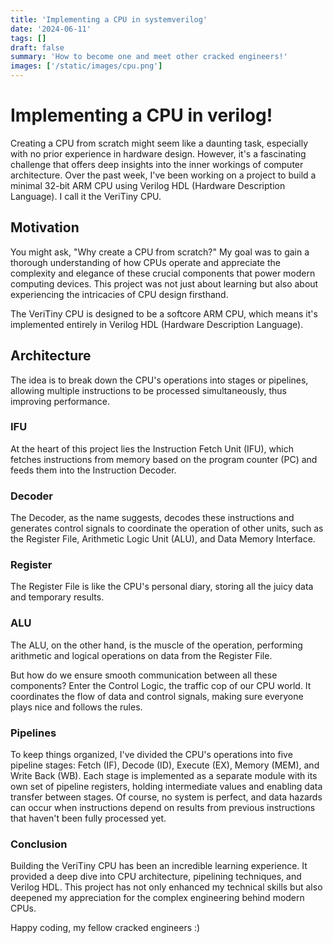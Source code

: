 ```yaml
---
title: 'Implementing a CPU in systemverilog'
date: '2024-06-11'
tags: []
draft: false
summary: 'How to become one and meet other cracked engineers!'
images: ['/static/images/cpu.png']
---
```


# Implementing a CPU in verilog!

Creating a CPU from scratch might seem like a daunting task, especially with no prior experience in hardware design. However, it's a fascinating challenge that offers deep insights into the inner workings of computer architecture. Over the past week, I've been working on a project to build a minimal 32-bit ARM CPU using Verilog HDL (Hardware Description Language). I call it the VeriTiny CPU.

## Motivation

You might ask, "Why create a CPU from scratch?" My goal was to gain a thorough understanding of how CPUs operate and appreciate the complexity and elegance of these crucial components that power modern computing devices. This project was not just about learning but also about experiencing the intricacies of CPU design firsthand.

The VeriTiny CPU is designed to be a softcore ARM CPU, which means it's implemented entirely in Verilog HDL (Hardware Description Language).

## Architecture

The idea is to break down the CPU's operations into stages or pipelines, allowing multiple instructions to be processed simultaneously, thus improving performance.

### IFU

At the heart of this project lies the Instruction Fetch Unit (IFU), which fetches instructions from memory based on the program counter (PC) and feeds them into the Instruction Decoder.

### Decoder

The Decoder, as the name suggests, decodes these instructions and generates control signals to coordinate the operation of other units, such as the Register File, Arithmetic Logic Unit (ALU), and Data Memory Interface.

### Register

The Register File is like the CPU's personal diary, storing all the juicy data and temporary results.

### ALU

The ALU, on the other hand, is the muscle of the operation, performing arithmetic and logical operations on data from the Register File.

But how do we ensure smooth communication between all these components? Enter the Control Logic, the traffic cop of our CPU world. It coordinates the flow of data and control signals, making sure everyone plays nice and follows the rules.

### Pipelines

To keep things organized, I've divided the CPU's operations into five pipeline stages: Fetch (IF), Decode (ID), Execute (EX), Memory (MEM), and Write Back (WB). Each stage is implemented as a separate module with its own set of pipeline registers, holding intermediate values and enabling data transfer between stages.
Of course, no system is perfect, and data hazards can occur when instructions depend on results from previous instructions that haven't been fully processed yet.

### Conclusion

Building the VeriTiny CPU has been an incredible learning experience. It provided a deep dive into CPU architecture, pipelining techniques, and Verilog HDL. This project has not only enhanced my technical skills but also deepened my appreciation for the complex engineering behind modern CPUs.

Happy coding, my fellow cracked engineers :)
